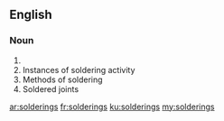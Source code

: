 ==English==

===Noun===
{{head|en}}

# {{plural of|soldering}}
# Instances of soldering activity
# Methods of soldering
# Soldered joints

[[ar:solderings]]
[[fr:solderings]]
[[ku:solderings]]
[[my:solderings]]